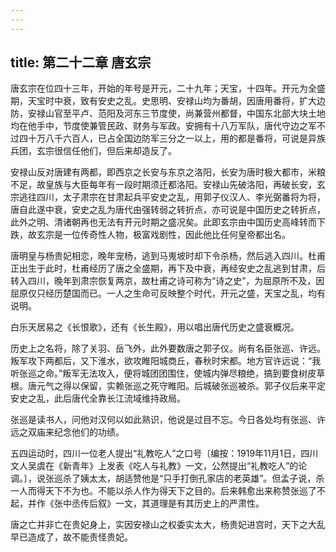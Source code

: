 ```yaml
---
---
---
```

title: 第二十二章 唐玄宗
---



唐玄宗在位四十三年，开始的年号是开元，二十九年；天宝，十四年。开元为全盛期，天宝时中衰，致有安史之乱。史思明、安禄山均为番胡，因唐用番将，扩大边防，安禄山官至平卢、范阳及河东三节度使，尚兼营州都督，中国东北部大块土地均在他手中，节度使兼管民政、财务与军政。安拥有十八万军队，唐代守边之军不过四十万八千六百人，已占全国边防军三分之一以上，用的都是番将，可说是异族兵团，玄宗很信任他们，但后来却造反了。

安禄山反对唐建有两都，即西京之长安与东京之洛阳，长安为唐时极大都市，米粮不足，故皇族与大臣每年有一段时期须迁都洛阳。安禄山先破洛阳，再破长安，玄宗逃往四川，太子肃宗在甘肃起兵平安史之乱，用郭子仪汉人、李光弼番将为将，唐自此遂中衰，安史之乱为唐代由强转弱之转折点，亦可说是中国历史之转折点，此外之明、清诸朝再也无法有开元时期之盛况矣。此即玄宗由中国历史高峰转而下跌，故玄宗是一位传奇性人物，极富戏剧性，因此他比任何皇帝都出名。

唐明皇与杨贵妃相恋，晚年宠杨，逃到马嵬坡时却下令杀杨，然后逃入四川。杜甫正出生于此时，杜甫经历了唐之全盛期，再下及中衰，再经安史之乱逃到甘肃，后转入四川，晚年到肃宗恢复两京，故杜甫之诗可称为“诗之史”，为屈原所不及，因屈原仅只经历楚国而已。一人之生命可反映整个时代，开元之盛，天宝之乱，均有说明。

白乐天居易之《长恨歌》，还有《长生殿》，用以唱出唐代历史之盛衰概况。

历史上之名将，除了关羽、岳飞外，此外要数唐之郭子仪。尚有名臣张巡、许远。叛军攻下两都后，又下淮水，欲攻睢阳城商丘，春秋时宋都。地方官许远说：“我听张巡之命。”叛军无法攻入，便将城团团围住，使城内弹尽粮绝，搞到要食树皮草根。唐元气之得以保留，实赖张巡之死守睢阳。后城破张巡被杀。郭子仪后来平定安史之乱，此后唐代全靠长江流域维持政局。

张巡是读书人，问他对汉何以如此熟识，他说是过目不忘。今日各处均有张巡、许远之双庙来纪念他们的功绩。

五四运动时，四川一位老人提出“礼教吃人”之口号〔编按：1919年11月1日，四川文人吴虞在《新青年》上发表《吃人与礼教》一文，公然提出“礼教吃人”的论调。〕，说张巡杀了姨太太，胡适赞他是“只手打倒孔家店的老英雄”。但孟子说，杀一人而得天下不为也。不能以杀人作为得天下之目的。后来韩愈出来称赞张巡了不起，并作《张中丞传后叙》一文，其道理是有其历史上的严肃性。

唐之亡并非亡在贵妃身上，实因安禄山之权委实太大，杨贵妃进宫时，天下之大乱早已造成了，故不能责怪贵妃。